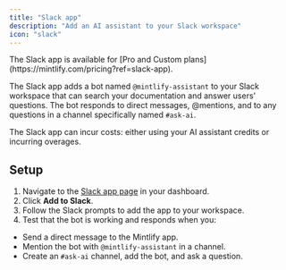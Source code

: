 ```yaml
---
title: "Slack app"
description: "Add an AI assistant to your Slack workspace"
icon: "slack"
---
```


<Info>
  The Slack app is available for [Pro and Custom plans](https://mintlify.com/pricing?ref=slack-app).
</Info>

The Slack app adds a bot named `@mintlify-assistant` to your Slack workspace that can search your documentation and answer users' questions. The bot responds to direct messages, @mentions, and to any questions in a channel specifically named `#ask-ai`.

The Slack app can incur costs: either using your AI assistant credits or incurring overages.

## Setup

1. Navigate to the [Slack app page](https://dashboard.mintlify.com/products/slack) in your dashboard.
2. Click **Add to Slack**.
3. Follow the Slack prompts to add the app to your workspace.
4. Test that the bot is working and responds when you:
  - Send a direct message to the Mintlify app.
  - Mention the bot with `@mintlify-assistant` in a channel.
  - Create an `#ask-ai` channel, add the bot, and ask a question.